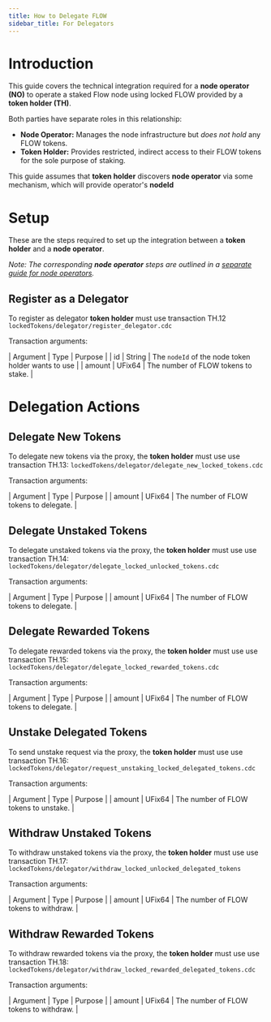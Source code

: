 ```yaml
---
title: How to Delegate FLOW
sidebar_title: For Delegators
---
```


# Introduction

This guide covers the technical integration required for a **node operator (NO)** to operate
a staked Flow node using locked FLOW provided by a **token holder (TH)**.

Both parties have separate roles in this relationship:

- **Node Operator:** Manages the node infrastructure but _does not hold_ any FLOW tokens.
- **Token Holder:** Provides restricted, indirect access to their FLOW tokens for the sole purpose of staking.

This guide assumes that **token holder** discovers **node operator** via some mechanism, which will provide operator's **nodeId**

# Setup

These are the steps required to set up the integration between a **token holder** and a **node operator**.

_Note: The corresponding **node operator** steps are outlined in a 
[separate guide for node operators](/token/staking2/node-operators)._

## Register as a Delegator

To register as delegator **token holder** must use transaction TH.12
`lockedTokens/delegator/register_delegator.cdc`

Transaction arguments:

| Argument | Type | Purpose |
| id   | String  | The `nodeId` of the node token holder wants to use |
| amount   | UFix64  | The number of FLOW tokens to stake. |


# Delegation Actions

## Delegate New Tokens

To delegate new tokens via the proxy, the **token holder** must use use transaction TH.13:
`lockedTokens/delegator/delegate_new_locked_tokens.cdc`

Transaction arguments:

| Argument | Type | Purpose |
| amount   | UFix64  | The number of FLOW tokens to delegate. |

## Delegate Unstaked Tokens
To delegate unstaked tokens via the proxy, the **token holder** must use use transaction TH.14:
`lockedTokens/delegator/delegate_locked_unlocked_tokens.cdc`

Transaction arguments:

| Argument | Type | Purpose |
| amount   | UFix64  | The number of FLOW tokens to delegate. |

## Delegate Rewarded Tokens
To delegate rewarded tokens via the proxy, the **token holder** must use use transaction TH.15:
`lockedTokens/delegator/delegate_locked_rewarded_tokens.cdc`

Transaction arguments:

| Argument | Type | Purpose |
| amount   | UFix64  | The number of FLOW tokens to delegate. |

## Unstake Delegated Tokens
To send unstake request via the proxy, the **token holder** must use use transaction TH.16:
`lockedTokens/delegator/request_unstaking_locked_delegated_tokens.cdc`

Transaction arguments:

| Argument | Type | Purpose |
| amount   | UFix64  | The number of FLOW tokens to unstake. |

## Withdraw Unstaked Tokens
To withdraw unstaked tokens via the proxy, the **token holder** must use use transaction TH.17:
`lockedTokens/delegator/withdraw_locked_unlocked_delegated_tokens`

Transaction arguments:

| Argument | Type | Purpose |
| amount   | UFix64  | The number of FLOW tokens to withdraw. |

## Withdraw Rewarded Tokens
To withdraw rewarded tokens via the proxy, the **token holder** must use use transaction TH.18:
`lockedTokens/delegator/withdraw_locked_rewarded_delegated_tokens.cdc`

Transaction arguments:

| Argument | Type | Purpose |
| amount   | UFix64  | The number of FLOW tokens to withdraw. |